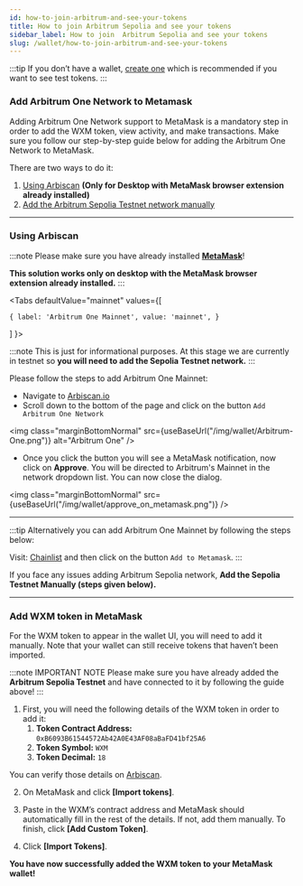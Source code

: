 ```yaml
---
id: how-to-join-arbitrum-and-see-your-tokens
title: How to join Arbitrum Sepolia and see your tokens
sidebar_label: How to join  Arbitrum Sepolia and see your tokens
slug: /wallet/how-to-join-arbitrum-and-see-your-tokens
---
```



:::tip
If you don’t have a wallet, [create one](/wallet/add-edit-wallet-address#how-to-create-wallet-on-metamask) which is recommended if you want to see test tokens.
:::

### Add Arbitrum One Network to Metamask

Adding Arbitrum One Network support to MetaMask is a mandatory step in order to add the WXM token, view activity, and make transactions.
Make sure you follow our step-by-step guide below for adding the Arbitrum One Network to MetaMask.


There are two ways to do it:

1. [Using Arbiscan](/wallet/how-to-join-arbitrum-and-see-your-tokens#using-arbiscan) **(Only for Desktop with MetaMask browser extension already installed)**
1. [Add the Arbitrum Sepolia Testnet network manually](/wallet/how-to-join-arbitrum-and-see-your-tokens#add-the-arbitrum-sepolia-testnet-manually)


<hr/>

### Using Arbiscan

:::note
Please make sure you have already installed **[MetaMask](https://metamask.io/)**!

**This solution works only on desktop with the MetaMask browser extension already installed.**
:::

<Tabs
  defaultValue="mainnet"
  values={[

    { label: 'Arbitrum One Mainnet', value: 'mainnet', }
  ]
}>



<TabItem value="mainnet">

:::note
This is just for informational purposes. At this stage we are currently in testnet so **you will need to add the Sepolia Testnet network.**
:::

Please follow the steps to add Arbitrum One Mainnet:

- Navigate to [Arbiscan.io](https://arbiscan.io/)
- Scroll down to the bottom of the page and click on the button `Add Arbitrum One Network`

<img class="marginBottomNormal" src={useBaseUrl("/img/wallet/Arbitrum-One.png")} alt="Arbitrum One" />

- Once you click the button you will see a MetaMask notification, now click on **Approve**.
You will be directed to Arbitrum's Mainnet in the network dropdown list. You can now close the dialog.

<img class="marginBottomNormal" src={useBaseUrl("/img/wallet/approve_on_metamask.png")} />


<hr/>

:::tip
Alternatively you can add Arbitrum One Mainnet by following the steps below:

Visit: [Chainlist](https://chainlist.org/chain/42161) and then click on the button `Add to Metamask`.
:::

</TabItem>

</Tabs>


If you face any issues adding Arbitrum Sepolia network, **Add the Sepolia Testnet Manually (steps given below).**

<hr/>

### Add WXM token in MetaMask

For the WXM token to appear in the wallet UI, you will need to add it manually.
Note that your wallet can still receive tokens that haven’t been imported.

:::note IMPORTANT NOTE
Please make sure you have already added the **Arbitrum Sepolia Testnet** and have connected to it by following the guide above!
:::

1. First, you will need the following details of the WXM token in order to add it:
    1. **Token Contract Address:** ``0xB6093B61544572Ab42A0E43AF08aBaFD41bf25A6``
    1. **Token Symbol:** ``WXM``
    1. **Token Decimal:** ``18``

You can verify those details on [Arbiscan](https://arbiscan.io/token/0xb6093b61544572ab42a0e43af08abafd41bf25a6).


2. On MetaMask and click **[Import tokens]**.

3. Paste in the WXM’s contract address and MetaMask should automatically fill in the rest of the details. If not, add them manually. To finish, click **[Add Custom Token]**.

4. Click **[Import Tokens]**.

**You have now successfully added the WXM token to your MetaMask wallet!**



